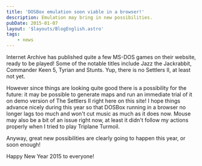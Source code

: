 ```yaml
---
title: 'DOSBox emulation soon viable in a browser!'
description: Emulation may bring in new possibilities.
pubDate: 2015-01-07
layout: '$layouts/BlogEnglish.astro'
tags:
    - news
---
```



Internet Archive has published <Link href="https://archive.org/details/softwarelibrary_msdos_games/v2">quite a few MS-DOS games</Link> on their website, ready to be played! Some of the notable titles include Jazz the Jackrabbit, Commander Keen 5, Tyrian and Stunts. Yup, there is no Settlers II, at least not yet.

However since things are looking quite good there is a possibility for the future: it may be possible to generate maps and run an immediate trial of it on demo version of The Settlers II right here on this site! I hope things advance nicely during this year so that DOSBox running in a browser no longer lags too much and won't cut music as much as it does now. Mouse may also be a bit of an issue right now, at least it didn't follow my actions properly when I tried to play Triplane Turmoil.

Anyway, great new possibilities are clearly going to happen this year, or soon enough!

Happy New Year 2015 to everyone!
